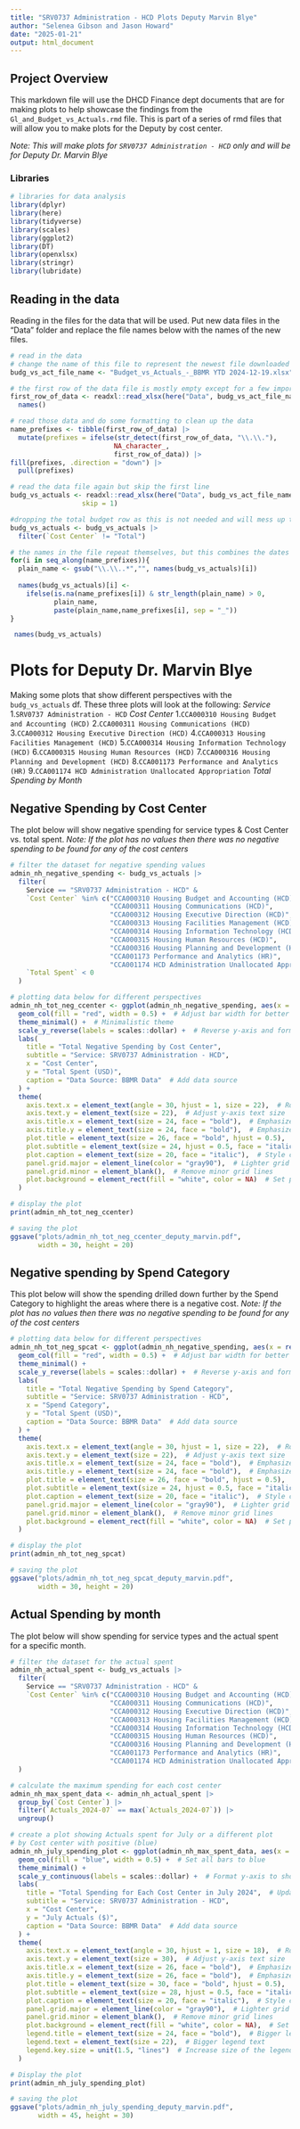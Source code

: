 ---
title: "SRV0737 Administration - HCD Plots Deputy Marvin Blye"
author: "Selenea Gibson and Jason Howard"
date: "2025-01-21"
output: html_document
---
## Project Overview
This markdown file will use the DHCD Finance dept documents that are for making plots to help showcase the findings from the `Gl_and_Budget_vs_Actuals.rmd` file. This is part of a series of rmd files that will allow you to make plots for the Deputy by cost center.

*Note: This will make plots for `SRV0737 Administration - HCD` only and will be for Deputy Dr. Marvin Blye*

### Libraries

```{r libraries, warning=TRUE, message=FALSE}
# libraries for data analysis
library(dplyr)
library(here)
library(tidyverse)
library(scales)
library(ggplot2)
library(DT)
library(openxlsx)
library(stringr)
library(lubridate)
```

## Reading in the data 
Reading in the files for the data that will be used. Put new data files in the "Data" folder and replace the file names below with the names of the new files.

```{r data}
# read in the data
# change the name of this file to represent the newest file downloaded
budg_vs_act_file_name <- "Budget_vs_Actuals_-_BBMR YTD 2024-12-19.xlsx"

# the first row of the data file is mostly empty except for a few important dates. 
first_row_of_data <- readxl::read_xlsx(here("Data", budg_vs_act_file_name)) |> 
  names() 

# read those data and do some formatting to clean up the data
name_prefixes <- tibble(first_row_of_data) |> 
  mutate(prefixes = ifelse(str_detect(first_row_of_data, "\\.\\."), 
                          NA_character_, 
                          first_row_of_data)) |> 
fill(prefixes, .direction = "down") |> 
  pull(prefixes)

# read the data file again but skip the first line
budg_vs_actuals <- readxl::read_xlsx(here("Data", budg_vs_act_file_name),
                  skip = 1)

#dropping the total budget row as this is not needed and will mess up the data
budg_vs_actuals <- budg_vs_actuals |> 
  filter(`Cost Center` != "Total")

# the names in the file repeat themselves, but this combines the dates with the repetative names
for(i in seq_along(name_prefixes)){
  plain_name <- gsub("\\.\\..*","", names(budg_vs_actuals)[i]) 
  
  names(budg_vs_actuals)[i] <- 
    ifelse(is.na(name_prefixes[i]) & str_length(plain_name) > 0,
           plain_name,
           paste(plain_name,name_prefixes[i], sep = "_"))
}

 names(budg_vs_actuals)
```

# Plots for Deputy Dr. Marvin Blye
Making some plots that show different perspectives with the `budg_vs_actuals` df. These three plots will look at the following:
*Service* 
  1.`SRV0737 Administration - HCD`
*Cost Center* 
  1.`CCA000310 Housing Budget and Accounting (HCD)`
  2.`CCA000311 Housing Communications (HCD)`
  3.`CCA000312 Housing Executive Direction (HCD)`
  4.`CCA000313 Housing Facilities Management (HCD)`
  5.`CCA000314 Housing Information Technology (HCD)`
  6.`CCA000315 Housing Human Resources (HCD)`
  7.`CCA000316 Housing Planning and Development (HCD)`
  8.`CCA001173 Performance and Analytics (HR)`
  9.`CCA001174 HCD Administration Unallocated Appropriation`
*Total Spending by Month* 

## Negative Spending by Cost Center
The plot below will show negative spending for service types & Cost Center vs. total spent.
*Note: If the plot has no values then there was no negative spending to be found for any of the cost centers*

```{r totspentnegplot}
# filter the dataset for negative spending values
admin_nh_negative_spending <- budg_vs_actuals |>
  filter(
    Service == "SRV0737 Administration - HCD" &
    `Cost Center` %in% c("CCA000310 Housing Budget and Accounting (HCD)",
                         "CCA000311 Housing Communications (HCD)",
                         "CCA000312 Housing Executive Direction (HCD)",
                         "CCA000313 Housing Facilities Management (HCD)",
                         "CCA000314 Housing Information Technology (HCD)",
                         "CCA000315 Housing Human Resources (HCD)",
                         "CCA000316 Housing Planning and Development (HCD)",
                         "CCA001173 Performance and Analytics (HR)",
                         "CCA001174 HCD Administration Unallocated Appropriation") &
    `Total Spent` < 0
  )

# plotting data below for different perspectives
admin_nh_tot_neg_ccenter <- ggplot(admin_nh_negative_spending, aes(x = reorder(`Cost Center`, `Total Spent`), y = `Total Spent`)) +
  geom_col(fill = "red", width = 0.5) +  # Adjust bar width for better aesthetics
  theme_minimal() +  # Minimalistic theme
  scale_y_reverse(labels = scales::dollar) +  # Reverse y-axis and format with dollar labels
  labs(
    title = "Total Negative Spending by Cost Center",
    subtitle = "Service: SRV0737 Administration - HCD",
    x = "Cost Center",
    y = "Total Spent (USD)",
    caption = "Data Source: BBMR Data"  # Add data source
  ) +
  theme(
    axis.text.x = element_text(angle = 30, hjust = 1, size = 22),  # Rotate x-axis labels for readability
    axis.text.y = element_text(size = 22),  # Adjust y-axis text size
    axis.title.x = element_text(size = 24, face = "bold"),  # Emphasize x-axis title
    axis.title.y = element_text(size = 24, face = "bold"),  # Emphasize y-axis title
    plot.title = element_text(size = 26, face = "bold", hjust = 0.5),  # Center-align and enlarge title
    plot.subtitle = element_text(size = 24, hjust = 0.5, face = "italic"),  # Style subtitle
    plot.caption = element_text(size = 20, face = "italic"),  # Style caption
    panel.grid.major = element_line(color = "gray90"),  # Lighter grid for subtle effect
    panel.grid.minor = element_blank(),  # Remove minor grid lines
    plot.background = element_rect(fill = "white", color = NA)  # Set plot background to white
  )

# display the plot
print(admin_nh_tot_neg_ccenter)

# saving the plot
ggsave("plots/admin_nh_tot_neg_ccenter_deputy_marvin.pdf", 
       width = 30, height = 20)
```

## Negative spending by Spend Category
This plot below will show the spending drilled down further by the Spend Category to highlight the areas where there is a negative cost.
*Note: If the plot has no values then there was no negative spending to be found for any of the cost centers*

```{r spendcat}
# plotting data below for different perspectives
admin_nh_tot_neg_spcat <- ggplot(admin_nh_negative_spending, aes(x = reorder(`Spend Category`, `Total Spent`), y = `Total Spent`)) +
  geom_col(fill = "red", width = 0.5) +  # Adjust bar width for better aesthetics
  theme_minimal() +
  scale_y_reverse(labels = scales::dollar) +  # Reverse y-axis and format with dollar labels
  labs(
    title = "Total Negative Spending by Spend Category",
    subtitle = "Service: SRV0737 Administration - HCD",
    x = "Spend Category",
    y = "Total Spent (USD)",
    caption = "Data Source: BBMR Data"  # Add data source
  ) +
  theme(
    axis.text.x = element_text(angle = 30, hjust = 1, size = 22),  # Rotate x-axis labels for readability
    axis.text.y = element_text(size = 22),  # Adjust y-axis text size
    axis.title.x = element_text(size = 24, face = "bold"),  # Emphasize x-axis title
    axis.title.y = element_text(size = 24, face = "bold"),  # Emphasize y-axis title
    plot.title = element_text(size = 26, face = "bold", hjust = 0.5),  # Center-align and enlarge title
    plot.subtitle = element_text(size = 24, hjust = 0.5, face = "italic"),  # Style subtitle
    plot.caption = element_text(size = 20, face = "italic"),  # Style caption
    panel.grid.major = element_line(color = "gray90"),  # Lighter grid for subtle effect
    panel.grid.minor = element_blank(),  # Remove minor grid lines
    plot.background = element_rect(fill = "white", color = NA)  # Set plot background to white
  )

# display the plot
print(admin_nh_tot_neg_spcat)

# saving the plot
ggsave("plots/admin_nh_tot_neg_spcat_deputy_marvin.pdf", 
       width = 30, height = 20)
```

## Actual Spending by month
The plot below will show spending for service types and the actual spent for a specific month.

```{r monthplot}
# filter the dataset for the actual spent
admin_nh_actual_spent <- budg_vs_actuals |>
  filter(
    Service == "SRV0737 Administration - HCD" &
    `Cost Center` %in% c("CCA000310 Housing Budget and Accounting (HCD)",
                         "CCA000311 Housing Communications (HCD)",
                         "CCA000312 Housing Executive Direction (HCD)",
                         "CCA000313 Housing Facilities Management (HCD)",
                         "CCA000314 Housing Information Technology (HCD)",
                         "CCA000315 Housing Human Resources (HCD)",
                         "CCA000316 Housing Planning and Development (HCD)",
                         "CCA001173 Performance and Analytics (HR)",
                         "CCA001174 HCD Administration Unallocated Appropriation")
  )

# calculate the maximum spending for each cost center
admin_nh_max_spent_data <- admin_nh_actual_spent |> 
  group_by(`Cost Center`) |> 
  filter(`Actuals_2024-07` == max(`Actuals_2024-07`)) |> 
  ungroup()

# create a plot showing Actuals spent for July or a different plot
# by Cost center with positive (blue)
admin_nh_july_spending_plot <- ggplot(admin_nh_max_spent_data, aes(x = `Cost Center`, y = `Actuals_2024-07`)) +
  geom_col(fill = "blue", width = 0.5) +  # Set all bars to blue
  theme_minimal() +
  scale_y_continuous(labels = scales::dollar) +  # Format y-axis to show dollar values
  labs(
    title = "Total Spending for Each Cost Center in July 2024",  # Update month/year
    subtitle = "Service: SRV0737 Administration - HCD",
    x = "Cost Center",
    y = "July Actuals ($)",
    caption = "Data Source: BBMR Data"  # Add data source
  ) + 
  theme(
    axis.text.x = element_text(angle = 30, hjust = 1, size = 18),  # Rotate x-axis labels for readability
    axis.text.y = element_text(size = 30),  # Adjust y-axis text size
    axis.title.x = element_text(size = 26, face = "bold"),  # Emphasize x-axis title
    axis.title.y = element_text(size = 26, face = "bold"),  # Emphasize y-axis title
    plot.title = element_text(size = 30, face = "bold", hjust = 0.5),  # Center-align and enlarge title
    plot.subtitle = element_text(size = 28, hjust = 0.5, face = "italic"),  # Style subtitle
    plot.caption = element_text(size = 20, face = "italic"),  # Style caption
    panel.grid.major = element_line(color = "gray90"),  # Lighter grid for subtle effect
    panel.grid.minor = element_blank(),  # Remove minor grid lines
    plot.background = element_rect(fill = "white", color = NA),  # Set plot background to white
    legend.title = element_text(size = 24, face = "bold"),  # Bigger legend title
    legend.text = element_text(size = 22),  # Bigger legend text
    legend.key.size = unit(1.5, "lines")  # Increase size of the legend key (the color box)
  )

# Display the plot
print(admin_nh_july_spending_plot)

# saving the plot
ggsave("plots/admin_nh_july_spending_deputy_marvin.pdf", 
       width = 45, height = 30)
```
